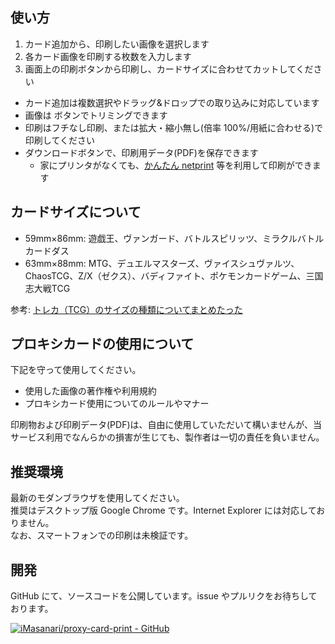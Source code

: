 
## 使い方

1. カード追加から、印刷したい画像を選択します
1. 各カード画像を印刷する枚数を入力します
1. 画面上の印刷ボタンから印刷し、カードサイズに合わせてカットしてください

- カード追加は複数選択やドラッグ&ドロップでの取り込みに対応しています
- 画像は <FaEdit className="svg-icon" /> ボタンでトリミングできます
- 印刷はフチなし印刷、または拡大・縮小無し(倍率 100%/用紙に合わせる)で印刷してください
- ダウンロードボタンで、印刷用データ(PDF)を保存できます
  - 家にプリンタがなくても、[かんたん netprint][netprint] 等を利用して印刷ができます


## カードサイズについて

- 59mm×86mm: 遊戯王、ヴァンガード、バトルスピリッツ、ミラクルバトルカードダス
- 63mm×88mm: MTG、デュエルマスターズ、ヴァイスシュヴァルツ、ChaosTCG、Z/X（ゼクス）、バディファイト、ポケモンカードゲーム、三国志大戦TCG

参考: [トレカ（TCG）のサイズの種類についてまとめたった][card-size]

## プロキシカードの使用について

下記を守って使用してください。

- 使用した画像の著作権や利用規約
- プロキシカード使用についてのルールやマナー

印刷物および印刷データ(PDF)は、自由に使用していただいて構いませんが、当サービス利用でなんらかの損害が生じても、製作者は一切の責任を負いません。

## 推奨環境

最新のモダンブラウザを使用してください。  
推奨はデスクトップ版 Google Chrome です。Internet Explorer には対応しておりません。  
なお、スマートフォンでの印刷は未検証です。

## 開発

GitHub にて、ソースコードを公開しています。issue やプルリクをお待ちしております。

[![iMasanari/proxy-card-print - GitHub](https://gh-card.dev/repos/iMasanari/proxy-card-print.svg)](https://github.com/iMasanari/proxy-card-print)


[netprint]: https://www.printing.ne.jp/support/lite/index.html
[card-size]: http://www.mojahedin-enghelab.com/トレカ（tcg）のサイズの種類についてまとめたっ/

